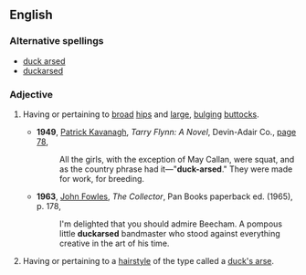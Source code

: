 ==English==

===Alternative spellings===
*[[duck arsed]]
*[[duckarsed]]

===Adjective===
{{en-adj|pos=[[duck]]-[[arse]]d}}

#{{mainly|UK|informal}} Having or pertaining to [[broad]] [[hips]] and [[large]], [[bulging]] [[buttock]]s.
#*'''1949''', [[w:Patrick_Kavanagh|Patrick Kavanagh]], ''Tarry Flynn: A Novel'', Devin-Adair Co., [http://books.google.ca/books?id=whVAAAAAIAAJ&q=%22duck+arsed%22&dq=%22duck+arsed%22&lr=&ie=ISO-8859-1&pgis=1 page 78], 
#*:All the girls, with the exception of May Callan, were squat, and as the country phrase had it—"'''duck-arsed'''." They were made for work, for breeding.
#*'''1963''', [[w:John_Fowles|John Fowles]], ''The Collector'', Pan Books paperback ed. (1965), p. 178,
#*:I'm delighted that you should admire Beecham.  A pompous little '''duckarsed''' bandmaster who stood against everything creative in the art of his time.
#{{mainly|UK|informal}} Having or pertaining to a [[hairstyle]] of the type called a [[duck's arse]].
